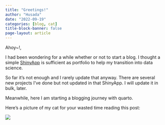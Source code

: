 ```yaml
---
title: "Greetings!"
author: "Husada"
date: "2022-09-19"
categories: [blog, cat]
title-block-banner: false
page-layout: article
---
```


Ahoy\~!,

I had been wondering for a while whether or not to start a blog. I thought a simple [ShinyApp](https://8k2lvx-sasmito0yudha-husada.shinyapps.io/syh_cv/ "my portfolio") is sufficient as portfolio to help my transition into data science.

So far it's not enough and I rarely update that anyway. There are several new projects I've done but not updated in that ShinyApp. I will update it in bulk, later.

Meanwhile, here I am starting a blogging journey with quarto.

Here's a picture of my cat for your wasted time reading this post:

![](bleki.jpg){fig-align="center"}
